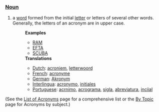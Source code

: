 ===[[Noun]]===
# a [[word]] formed from the initial [[letter]] or letters of several other words.  Generally, the letters of an acronym are in upper case.
#:'''Examples'''
#:*[[RAM]]
#:*[[EFTA]]
#:*[[SCUBA]]
#:'''Translations'''
#:*[[Dutch]]: [[acroniem]], [[letterwoord]]
#:*[[French]]: [[acronyme]]
#:*[[German]]: [[Akronym]]
#:*[[Interlingua]]: [[acronymo]], [[initial|initiales]]
#:*[[Portuguese]]: [[acrnimo]], [[acrograma]], [[sigla]], [[abreviatura]], [[iniciais|inciial]]


(See the [[Wiktionary:List of acronyms and abbreviations|List of Acronyms]] page for a comprehensive list or the [[By Topic]] page for Acronyms by subject.)